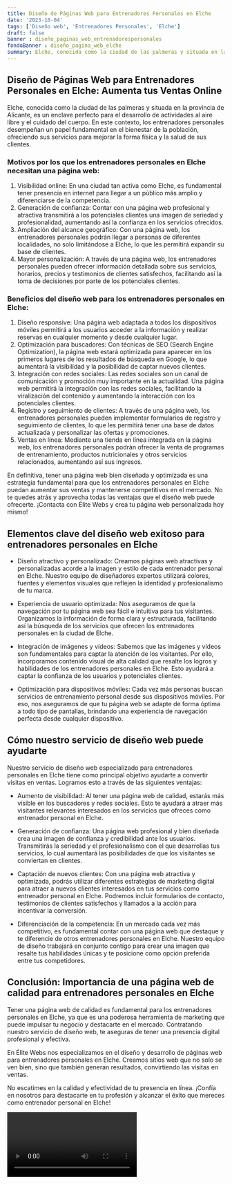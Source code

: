 ```yaml
---
title: Diseño de Páginas Web para Entrenadores Personales en Elche
date: '2023-10-04'
tags: ['Diseño web', 'Entrenadores Personales', 'Elche']
draft: false
banner : diseño_paginas_web_entrenadorespersonales
fondoBanner : diseño_pagina_web_elche
summary: Elche, conocida como la ciudad de las palmeras y situada en la provincia de Alicante, es un enclave perfecto para el desarrollo de actividades al aire libre y el cuidado del cuerpo. En este contexto, los entrenadores personales desempeñan un papel fundamental en el bienestar de la población, ofreciendo sus servicios para mejorar la forma física y la salud de sus clientes.
---
```


## Diseño de Páginas Web para Entrenadores Personales en Elche: Aumenta tus Ventas Online

Elche, conocida como la ciudad de las palmeras y situada en la provincia de Alicante, es un enclave perfecto para el desarrollo de actividades al aire libre y el cuidado del cuerpo. En este contexto, los entrenadores personales desempeñan un papel fundamental en el bienestar de la población, ofreciendo sus servicios para mejorar la forma física y la salud de sus clientes.

### Motivos por los que los entrenadores personales en Elche necesitan una página web:

1. Visibilidad online: En una ciudad tan activa como Elche, es fundamental tener presencia en internet para llegar a un público más amplio y diferenciarse de la competencia.
2. Generación de confianza: Contar con una página web profesional y atractiva transmitirá a los potenciales clientes una imagen de seriedad y profesionalidad, aumentando así la confianza en los servicios ofrecidos.
3. Ampliación del alcance geográfico: Con una página web, los entrenadores personales podrán llegar a personas de diferentes localidades, no solo limitándose a Elche, lo que les permitirá expandir su base de clientes.
4. Mayor personalización: A través de una página web, los entrenadores personales pueden ofrecer información detallada sobre sus servicios, horarios, precios y testimonios de clientes satisfechos, facilitando así la toma de decisiones por parte de los potenciales clientes.

### Beneficios del diseño web para los entrenadores personales en Elche:

1. Diseño responsive: Una página web adaptada a todos los dispositivos móviles permitirá a los usuarios acceder a la información y realizar reservas en cualquier momento y desde cualquier lugar.
2. Optimización para buscadores: Con técnicas de SEO (Search Engine Optimization), la página web estará optimizada para aparecer en los primeros lugares de los resultados de búsqueda en Google, lo que aumentará la visibilidad y la posibilidad de captar nuevos clientes.
3. Integración con redes sociales: Las redes sociales son un canal de comunicación y promoción muy importante en la actualidad. Una página web permitirá la integración con las redes sociales, facilitando la viralización del contenido y aumentando la interacción con los potenciales clientes.
4. Registro y seguimiento de clientes: A través de una página web, los entrenadores personales pueden implementar formularios de registro y seguimiento de clientes, lo que les permitirá tener una base de datos actualizada y personalizar las ofertas y promociones.
5. Ventas en línea: Mediante una tienda en línea integrada en la página web, los entrenadores personales podrán ofrecer la venta de programas de entrenamiento, productos nutricionales y otros servicios relacionados, aumentando así sus ingresos.

En definitiva, tener una página web bien diseñada y optimizada es una estrategia fundamental para que los entrenadores personales en Elche puedan aumentar sus ventas y mantenerse competitivos en el mercado. No te quedes atrás y aprovecha todas las ventajas que el diseño web puede ofrecerte. ¡Contacta con Élite Webs y crea tu página web personalizada hoy mismo!

<GifSeo />

<Cta />

## Elementos clave del diseño web exitoso para entrenadores personales en Elche

- Diseño atractivo y personalizado: Creamos páginas web atractivas y personalizadas acorde a la imagen y estilo de cada entrenador personal en Elche. Nuestro equipo de diseñadores expertos utilizará colores, fuentes y elementos visuales que reflejen la identidad y profesionalismo de tu marca.

- Experiencia de usuario optimizada: Nos aseguramos de que la navegación por tu página web sea fácil e intuitiva para tus visitantes. Organizamos la información de forma clara y estructurada, facilitando así la búsqueda de los servicios que ofrecen los entrenadores personales en la ciudad de Elche.

- Integración de imágenes y vídeos: Sabemos que las imágenes y vídeos son fundamentales para captar la atención de los visitantes. Por ello, incorporamos contenido visual de alta calidad que resalte los logros y habilidades de los entrenadores personales en Elche. Esto ayudará a captar la confianza de los usuarios y potenciales clientes.

- Optimización para dispositivos móviles: Cada vez más personas buscan servicios de entrenamiento personal desde sus dispositivos móviles. Por eso, nos aseguramos de que tu página web se adapte de forma óptima a todo tipo de pantallas, brindando una experiencia de navegación perfecta desde cualquier dispositivo.

## Cómo nuestro servicio de diseño web puede ayudarte

Nuestro servicio de diseño web especializado para entrenadores personales en Elche tiene como principal objetivo ayudarte a convertir visitas en ventas. Logramos esto a través de las siguientes ventajas:

- Aumento de visibilidad: Al tener una página web de calidad, estarás más visible en los buscadores y redes sociales. Esto te ayudará a atraer más visitantes relevantes interesados en los servicios que ofreces como entrenador personal en Elche.

- Generación de confianza: Una página web profesional y bien diseñada crea una imagen de confianza y credibilidad ante los usuarios. Transmitirás la seriedad y el profesionalismo con el que desarrollas tus servicios, lo cual aumentará las posibilidades de que los visitantes se conviertan en clientes.

- Captación de nuevos clientes: Con una página web atractiva y optimizada, podrás utilizar diferentes estrategias de marketing digital para atraer a nuevos clientes interesados en tus servicios como entrenador personal en Elche. Podremos incluir formularios de contacto, testimonios de clientes satisfechos y llamados a la acción para incentivar la conversión.

- Diferenciación de la competencia: En un mercado cada vez más competitivo, es fundamental contar con una página web que destaque y te diferencie de otros entrenadores personales en Elche. Nuestro equipo de diseño trabajará en conjunto contigo para crear una imagen que resalte tus habilidades únicas y te posicione como opción preferida entre tus competidores.

## Conclusión: Importancia de una página web de calidad para entrenadores personales en Elche

Tener una página web de calidad es fundamental para los entrenadores personales en Elche, ya que es una poderosa herramienta de marketing que puede impulsar tu negocio y destacarte en el mercado. Contratando nuestro servicio de diseño web, te aseguras de tener una presencia digital profesional y efectiva.

En Élite Webs nos especializamos en el diseño y desarrollo de páginas web para entrenadores personales en Elche. Creamos sitios web que no solo se ven bien, sino que también generan resultados, convirtiendo las visitas en ventas.

No escatimes en la calidad y efectividad de tu presencia en línea. ¡Confía en nosotros para destacarte en tu profesión y alcanzar el éxito que mereces como entrenador personal en Elche!

<Video />

<CtaBot job='Entrenadores Personales' city='Elche'/>

<Gmaps query='Elche+españa+maps' />